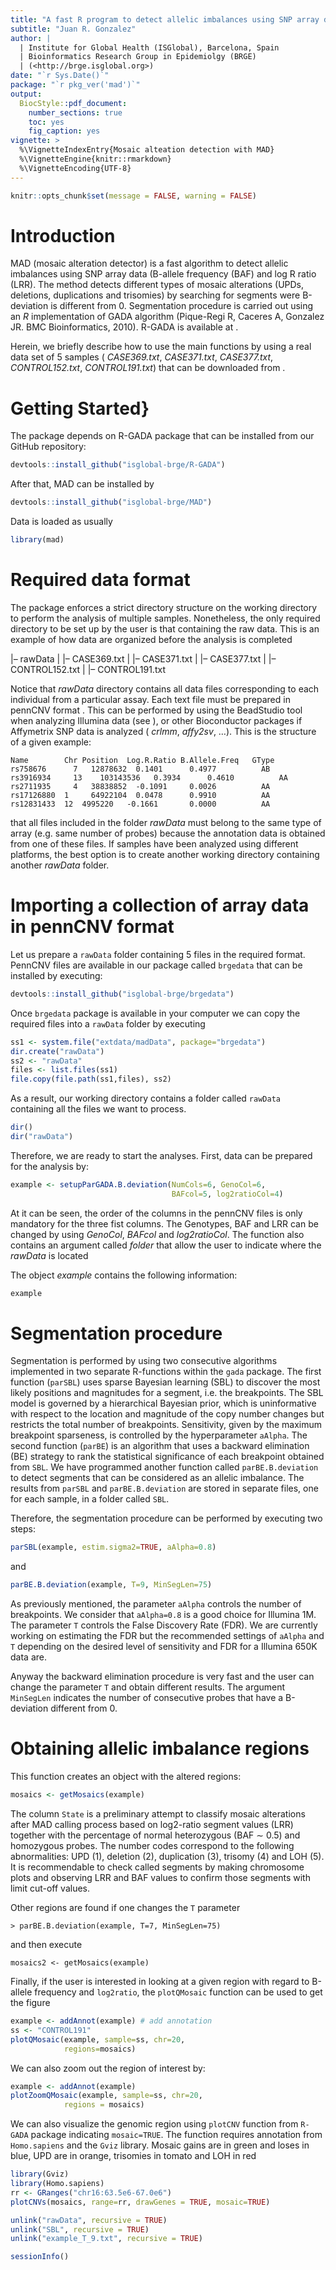 ```yaml
---
title: "A fast R program to detect allelic imbalances using SNP array data with MAD"
subtitle: "Juan R. Gonzalez"
author: |
  | Institute for Global Health (ISGlobal), Barcelona, Spain
  | Bioinformatics Research Group in Epidemiolgy (BRGE)
  | (<http://brge.isglobal.org>)
date: "`r Sys.Date()`"
package: "`r pkg_ver('mad')`"
output: 
  BiocStyle::pdf_document:
    number_sections: true
    toc: yes
    fig_caption: yes
vignette: >
  %\VignetteIndexEntry{Mosaic alteation detection with MAD}
  %\VignetteEngine{knitr::rmarkdown}
  %\VignetteEncoding{UTF-8}
---
```


```r
knitr::opts_chunk$set(message = FALSE, warning = FALSE)
```


# Introduction
MAD (mosaic alteration detector) is a fast algorithm to detect allelic imbalances using SNP array data (B-allele frequency (BAF) and log R ratio (LRR). The method detects different types of mosaic alterations (UPDs, deletions, duplications and trisomies) by searching for segments were B-deviation is different from 0. Segmentation procedure is carried out using an _R_ implementation of GADA algorithm (Pique-Regi R, Caceres A, Gonzalez JR. BMC Bioinformatics, 2010). R-GADA is available at \url{https://github.com/isglobal-brge/R-GADA}. 

Herein, we briefly describe how to use the main functions by using a real data set of 5 samples ( _CASE369.txt_,  _CASE371.txt_,  _CASE377.txt_,  _CONTROL152.txt_,  _CONTROL191.txt_) that can be downloaded from \url{http://www.creal.cat/media/upload/arxius/jr/GADA/MAD.zip}.


# Getting Started}
The package depends on R-GADA package that can be installed from our GitHub repository:

```r
devtools::install_github("isglobal-brge/R-GADA")
```

After that, MAD can be installed by

```r
devtools::install_github("isglobal-brge/MAD")
```


Data is loaded as usually

```r
library(mad)
``` 

# Required data format
The package enforces a strict directory structure on the working directory to perform the analysis of multiple samples. Nonetheless, the only required directory to be set up by the user is that containing the raw data. This is an example of how data are organized before the analysis is completed

|-- rawData
|   |-- CASE369.txt 
|   |-- CASE371.txt
|   |-- CASE377.txt
|   |-- CONTROL152.txt
|   |-- CONTROL191.txt


Notice that _rawData_ directory contains all data files corresponding to each individual from a particular assay. Each text file must be prepared in pennCNV format \url{http://http://penncnv.openbioinformatics.org}. This can be performed by using the BeadStudio tool when analyzing Illumina data (see \url{http://www.illumina.com/}), or other Bioconductor packages if Affymetrix SNP data is analyzed ( _crlmm_, _affy2sv_, ...). This is the structure of a given  example: 

  
```
Name        Chr Position  Log.R.Ratio B.Allele.Freq   GType
rs758676	  7	  12878632	0.1401	    0.4977	        AB
rs3916934	  13	103143536	0.3934	    0.4610	        AA
rs2711935	  4	  38838852	-0.1091	    0.0026	        AA
rs17126880	1	  64922104	0.0478	    0.9910	        AA
rs12831433	12	4995220	  -0.1661	    0.0000	        AA
```

\textcolor{red} {It is important to mention} that all files included in the folder _rawData_ must belong to the same type of array (e.g. same number of probes) because the annotation data is obtained from one of these files. If samples have been analyzed using different platforms, the best option is to create another working directory containing another _rawData_ folder. 

# Importing a collection of array data in pennCNV format

Let us prepare a `rawData` folder containing 5 files in the required format. PennCNV files are available in our package called `brgedata` that can be installed by executing:

```r
devtools::install_github("isglobal-brge/brgedata")
```

Once `brgedata` package is available in your computer we can copy the required files into a `rawData` folder by executing

```r
ss1 <- system.file("extdata/madData", package="brgedata")
dir.create("rawData")
ss2 <- "rawData"
files <- list.files(ss1)
file.copy(file.path(ss1,files), ss2)
```

As a result, our working directory contains a folder called `rawData` containing all the files we want to process. 

```r
dir()
dir("rawData")
``` 


Therefore, we are ready to start the analyses. First, data can be prepared for the analysis by:
 
```r
example <- setupParGADA.B.deviation(NumCols=6, GenoCol=6, 
                                    BAFcol=5, log2ratioCol=4)
``` 

At it can be seen, the order of the columns in the pennCNV files is only mandatory for the three fist columns. The Genotypes, BAF and LRR can be changed by using _GenoCol_, _BAFcol_ and _log2ratioCol_. The function also contains an argument called _folder_ that allow the user to indicate where the _rawData_ is located

The object _example_ contains the following information:

```r
example
```

#  Segmentation procedure

Segmentation is performed by using two consecutive algorithms implemented in two separate R-functions within the `gada` package. The first function (`parSBL`) uses sparse Bayesian learning (SBL) to discover the most likely positions and magnitudes for a segment, i.e. the breakpoints. The SBL model is governed by a hierarchical Bayesian prior, which is uninformative with respect to the location and magnitude of the copy number changes but restricts the total number of breakpoints. Sensitivity, given by the maximum breakpoint
sparseness, is controlled by the hyperparameter `aAlpha`. The second function (`parBE`) is an algorithm that uses a backward elimination (BE) strategy to rank the statistical significance of each breakpoint obtained from `SBL`. We have programmed another function called `parBE.B.deviation` to detect segments that can be considered as an allelic imbalance. The results from `parSBL` and `parBE.B.deviation` are stored in separate files, one for each sample, in a folder called `SBL`. 

Therefore, the segmentation procedure can be performed by executing two steps:
  
```r
parSBL(example, estim.sigma2=TRUE, aAlpha=0.8)
```

and

```r
parBE.B.deviation(example, T=9, MinSegLen=75)
``` 

As previously mentioned, the parameter `aAlpha` controls the number of breakpoints. We consider that `aAlpha=0.8` is a good choice for Illumina 1M. The parameter `T` controls the False Discovery Rate (FDR). We are currently working on estimating the FDR but the recommended settings of `aAlpha` and `T` depending on the desired level of sensitivity and FDR for a Illumina 650K data are.

\begin{table}[h]
\begin{center}
\begin{tabular}{r c c }
\hline
(higher sensitivity , higher FDR ) & $<-->$ & ($a_{\alpha}=0.2$,$T>3$)\\
& $<-->$ & ($a_{\alpha}=0.5$,$T>4$)\\
(lower sensitivity ,  lower FDR ) & $<-->$ & ($a_{\alpha}=0.8$,$T>5$)\\
\hline
\end{tabular}
\end{center}
\end{table}


Anyway the backward elimination procedure is very fast and the user can change the parameter `T` and obtain different results. The argument `MinSegLen` indicates the number of consecutive probes that have a B-deviation different from 0.

# Obtaining allelic imbalance regions

This function creates an object with the altered regions:
  
```r
mosaics <- getMosaics(example)
``` 

The column `State` is a preliminary attempt to classify mosaic alterations after MAD calling process based on log2-ratio segment values (LRR) together with the percentage of normal heterozygous (BAF $\sim$ 0.5) and homozygous probes. The number codes correspond to the following abnormalities: UPD (1), deletion (2), duplication (3), trisomy (4) and LOH (5). It is recommendable to check called segments by making chromosome plots and observing LRR and BAF values to confirm those segments with limit cut-off values.  


Other regions are found if one changes the `T` parameter

```
> parBE.B.deviation(example, T=7, MinSegLen=75) 
```

and then execute

```
mosaics2 <- getMosaics(example) 
```
 
Finally, if the user is interested in looking at a given region with regard to B-allele frequency and `log2ratio`, the  `plotQMosaic` function can be used to get the figure \ref{fig-control191chr20}

```r
example <- addAnnot(example) # add annotation
ss <- "CONTROL191"
plotQMosaic(example, sample=ss, chr=20, 
            regions=mosaics)
```

We can also zoom out the region of interest by:

```r
example <- addAnnot(example)
plotZoomQMosaic(example, sample=ss, chr=20,
            regions = mosaics)
```

We can also visualize the genomic region using `plotCNV` function from `R-GADA` package indicating `mosaic=TRUE`. The function requires annotation from `Homo.sapiens` and the `Gviz` library. Mosaic gains are in green and loses in blue, UPD are in orange, trisomies in tomato and LOH in red

```r
library(Gviz)
library(Homo.sapiens)
rr <- GRanges("chr16:63.5e6-67.0e6")
plotCNVs(mosaics, range=rr, drawGenes = TRUE, mosaic=TRUE)
```


```r
unlink("rawData", recursive = TRUE)
unlink("SBL", recursive = TRUE)
unlink("example_T_9.txt", recursive = TRUE)
```

```r
sessionInfo()
```